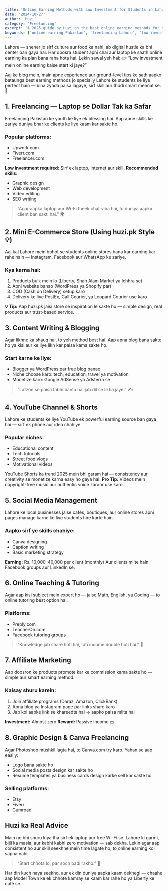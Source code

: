 ```yaml
---
title: 'Online Earning Methods with Low Investment for Students in Lahore (2025 Guide)'
date: '2024-10-27'
author: 'Huzi'
category: 'Freelancing'
excerpt: 'A 2025 guide by Huzi on the best online earning methods for students in Lahore with low investment, including freelancing, e-commerce, blogging, and more.'
keywords: ['online earning Pakistan', 'freelancing Lahore', 'low investment business', 'student jobs', 'e-commerce Pakistan']
---
```


Lahore — sheher jo sirf culture aur food ka nahi, ab digital hustle ka bhi center ban gaya hai. Har doosra student apni chai aur laptop ke saath online earning ka plan bana raha hota hai. Lekin sawal yeh hai:
👉 “Low investment mein online earning kaise start ki jaye?”

Aaj ke blog mein, main apne experience aur ground-level tips ke sath aapko bataunga best earning methods jo specially Lahore ke students ke liye perfect hain — bina zyada paisa lagaye, sirf skill aur thodi smart mehnat se. 💪

## 1. Freelancing — Laptop se Dollar Tak ka Safar

Freelancing Pakistan ke youth ke liye ek blessing hai. Aap apne skills ke zariye duniya bhar ke clients ke liye kaam kar sakte ho.

### Popular platforms:
*   Upwork.com
*   Fiverr.com
*   Freelancer.com

**Low investment required:** Sirf ek laptop, internet aur skill.
**Recommended skills:**
*   Graphic design
*   Web development
*   Video editing
*   SEO writing

> “Agar aapka laptop aur Wi-Fi theek chal raha hai, to duniya aapka client ban sakti hai.” 🌍

## 2. Mini E-Commerce Store (Using huzi.pk Style 💡)

Aaj kal Lahore mein bohot se students online stores bana kar earning kar rahe hain — Instagram, Facebook aur WhatsApp ke zariye.

### Kya karna hai:
1.  Products bulk mein lo (Liberty, Shah Alam Market ya Ichhra se)
2.  Apni website banao (WordPress ya Shopify par)
3.  COD (Cash on Delivery) setup karo
4.  Delivery ke liye PostEx, Call Courier, ya Leopard Courier use karo

**💡 Tip:** Aap huzi.pk jaisi store se inspiration le sakte ho — simple design, real products aur trust-based service.

## 3. Content Writing & Blogging

Agar likhne ka shauq hai, to yeh method best hai.
Aap apna blog bana sakte ho ya kisi aur ke liye likh kar paisa kama sakte ho.

### Start karne ke liye:
*   Blogger ya WordPress par free blog banao
*   Niche choose karo: tech, education, travel ya motivation
*   Monetize karo: Google AdSense ya Adsterra se

> “Lafzon se paisa tabhi banta hai jab dil se likha jaye.” ✍️

## 4. YouTube Channel & Shorts

Lahore ke students ke liye YouTube ek powerful earning source ban gaya hai — sirf ek phone aur idea chahiye.

### Popular niches:
*   Educational content
*   Tech tutorials
*   Street food vlogs
*   Motivational videos

YouTube Shorts ka trend 2025 mein bhi garam hai — consistency aur creativity se monetize karna easy ho gaya hai.
**Pro Tip:** Videos mein copyright-free music aur authentic voice zaroor use karo.

## 5. Social Media Management

Lahore ke local businesses jaise cafés, boutiques, aur online stores apni pages manage karne ke liye students hire karte hain.

### Aapko sirf ye skills chahiye:
*   Canva designing
*   Caption writing
*   Basic marketing strategy

**Earning:** Rs. 10,000–40,000 per client (monthly)
Aur clients milte hain Facebook groups aur LinkedIn se.

## 6. Online Teaching & Tutoring

Agar aap kisi subject mein expert ho — jaise Math, English, ya Coding — to online tutoring best option hai.

### Platforms:
*   Preply.com
*   TeacherOn.com
*   Facebook tutoring groups

> “Knowledge jab share hoti hai, tab income double hoti hai.” 💸

## 7. Affiliate Marketing

Aap doosron ke products promote kar ke commission kama sakte ho — simple aur smart earning method.

### Kaisay shuru karein:
1.  Join affiliate programs (Daraz, Amazon, ClickBank)
2.  Apna blog ya Instagram page par links share karo
3.  Jab koi aapke link se khareedta hai → aapko paisa milta hai

**Investment:** Almost zero
**Reward:** Passive income 💵

## 8. Graphic Design & Canva Freelancing

Agar Photoshop mushkil lagta hai, to Canva.com try karo.
Yahan se aap easily:

*   Logo bana sakte ho
*   Social media posts design kar sakte ho
*   Resume templates ya business cards design karke sell kar sakte ho

### Selling platforms:
*   Etsy
*   Fiverr
*   Gumroad

## Huzi ka Real Advice

Main ne bhi shuru kiya tha sirf ek laptop aur free Wi-Fi se. Lahore ki garmi, bijli ka masla, aur kabhi kabhi zero motivation — sab dekha. Lekin agar aap consistent ho aur skill seekhne mein time lagate ho, to online earning koi sapna nahi.

> “Start chhota lo, par soch badi rakho.” 🚀

Har din kuch naya seekho, aur ek din duniya aapka kaam dekhegi — chaahe aap Model Town ke ek chhote kamray se kaam kar rahe ho ya Liberty ke café se.
